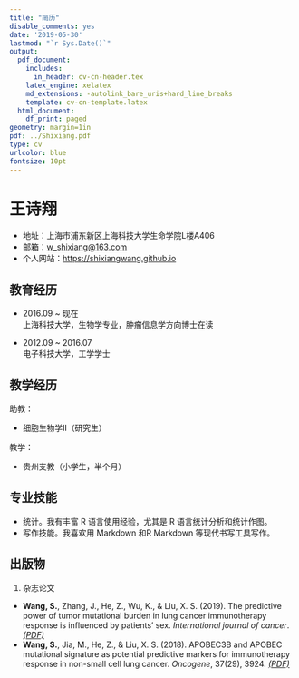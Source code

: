 ```yaml
---
title: "简历"
disable_comments: yes
date: '2019-05-30'
lastmod: "`r Sys.Date()`"
output:
  pdf_document:
    includes:
      in_header: cv-cn-header.tex
    latex_engine: xelatex
    md_extensions: -autolink_bare_uris+hard_line_breaks
    template: cv-cn-template.latex
  html_document:
    df_print: paged
geometry: margin=1in
pdf: ../Shixiang.pdf
type: cv
urlcolor: blue
fontsize: 10pt
---
```


# 王诗翔

- 地址：上海市浦东新区上海科技大学生命学院L楼A406
- 邮箱：<w_shixiang@163.com>
- 个人网站：<https://shixiangwang.github.io>


## 教育经历

- 2016.09 ~ 现在 <br>
  上海科技大学，生物学专业，肿瘤信息学方向博士在读

- 2012.09 ~ 2016.07 <br>
  电子科技大学，工学学士

## 教学经历

助教：

- 细胞生物学II（研究生）

教学：

- 贵州支教（小学生，半个月）

## 专业技能

- 统计。我有丰富 R 语言使用经验，尤其是 R 语言统计分析和统计作图。
- 写作技能。我喜欢用 Markdown 和R Markdown 等现代书写工具写作。


## 出版物

1. 杂志论文

- **Wang, S.**, Zhang, J., He, Z., Wu, K., & Liu, X. S. (2019). The predictive power of tumor mutational burden in lung cancer immunotherapy response is influenced by patients’ sex. *International journal of cancer*. <i class="fa fa-file-pdf-o"> [(PDF)](https://www.researchgate.net/publication/332372671_The_predictive_power_of_tumor_mutational_burden_in_lung_cancer_immunotherapy_response_is_influenced_by_patients'_sex)</i>
- **Wang, S.**, Jia, M., He, Z., & Liu, X. S. (2018). APOBEC3B and APOBEC mutational signature as potential predictive markers for immunotherapy response in non-small cell lung cancer. *Oncogene*, 37(29), 3924. <i class="fa fa-file-pdf-o"> [(PDF)](https://www.researchgate.net/publication/324781475_APOBEC3B_and_APOBEC_mutational_signature_as_potential_predictive_markers_for_immunotherapy_response_in_non-small_cell_lung_cancer)</i>



